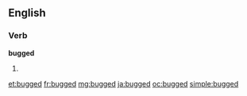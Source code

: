 ==English==

===Verb===
'''bugged'''

# {{en-past of|bug}}

[[et:bugged]]
[[fr:bugged]]
[[mg:bugged]]
[[ja:bugged]]
[[oc:bugged]]
[[simple:bugged]]